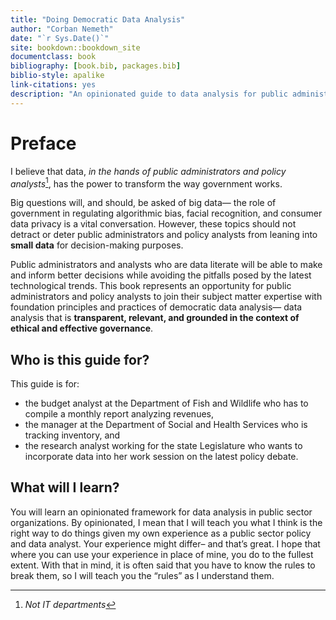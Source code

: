 ```yaml
--- 
title: "Doing Democratic Data Analysis"
author: "Corban Nemeth"
date: "`r Sys.Date()`"
site: bookdown::bookdown_site
documentclass: book
bibliography: [book.bib, packages.bib]
biblio-style: apalike
link-citations: yes
description: "An opinionated guide to data analysis for public administrators and policy analysts"
---
```


# Preface {-}

I believe that data, *in the hands of public administrators and policy analysts*^[*Not IT departments*], has the power to transform the way government works. 

Big questions will, and should, be asked of big data— the role of government in regulating algorithmic bias, facial recognition, and consumer data privacy is a vital conversation. However, these topics should not detract or deter public administrators and policy analysts from leaning into **small data** for decision-making purposes. 

Public administrators and analysts who are data literate will be able to make and inform better decisions while avoiding the pitfalls posed by the latest technological trends. This book represents an opportunity for public administrators and policy analysts to join their subject matter expertise with foundation principles and practices of democratic data analysis— data analysis that is **transparent, relevant, and grounded in the context of ethical and effective governance**.

## Who is this guide for? {-}

This guide is for: 

- the budget analyst at the Department of Fish and Wildlife who has to compile a monthly report analyzing revenues, 
- the manager at the Department of Social and Health Services who is tracking inventory, and 
- the research analyst working for the state Legislature who wants to incorporate data into her work session on the latest policy debate.

## What will I learn? {-}

You will learn an opinionated framework for data analysis in public sector organizations. By opinionated, I mean that I will teach you what I think is the right way to do things given my own experience as a public sector policy and data analyst. Your experience might differ-- and that's great. I hope that where you can use your experience in place of mine, you do to the fullest extent. With that in mind, it is often said that you have to know the rules to break them, so I will teach you the "rules" as I understand them. 



